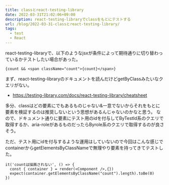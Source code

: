```yaml
---
title: classとreact-testing-library
date: 2022-03-31T21:02:06+09:00
description: react-testing-libraryでclassをもとにテストする
url: /blog/2022-03-31-classとreact-testing-library/
tags:
  - test
  - React
---	
```


react-testing-libraryで、以下のようなjsxが条件によって期待通りに切り替わっているかテストしたい場合があった。
```tsx
{count && <span className="count">{count}</span>}
```
まず、react-testing-libraryのドキュメントを読んだけどgetByClassみたいなクエリがない。
- https://testing-library.com/docs/react-testing-library/cheatsheet

多分、classはどの要素にでもあるものじゃない&一意でないからそれをもとに要素を検証するのは推奨しないという思想があるんじゃないのかなと思う。
なので、ドキュメント通りに要素にテスト用のidを付与してByTestId系のクエリで取得するか、aria-roleがあるものだったらByrole系のクエリで取得するのが良さそう。

ただ、テスト用にidを付与するような運用はしていないので今回はこんな感じでcontainerからgetElementsByClassNameで無理やり要素を持ってきてテストした。

```tsx
it('countは描画されない', () => {
  const { container } = render(<Component />,{})
  expect(container.getElementsByClassName("count").length).toBe(0)
})
```
